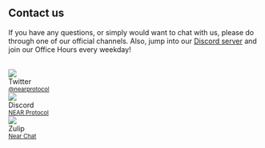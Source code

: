 ## Contact us

If you have any questions, or simply would want to chat with us, please do through one of our official channels. Also, jump into our [Discord server](https://near.chat) and join our Office Hours every weekday!

<br/>

<div class="container">
  <div class="row">
    <div class="col" style={{ '--ifm-col-width': '250px', marginBottom: '2em'}}>
      <div class="avatar">
        <img
          class="avatar__photo"
          src={require("@site/static/docs/assets/home/twitter.png").default} />
        <div class="avatar__intro">
          <div class="avatar__name">Twitter</div>
          <small class="avatar__subtitle"><a href="https://twitter.com/@nearprotocol">@nearprotocol</a></small>
        </div>
      </div>
    </div>
    <div class="col" style={{ '--ifm-col-width': '250px', marginBottom: '2em'}}>
      <div class="avatar">
        <img
          class="avatar__photo"
          src={require("@site/static/docs/assets/home/discord.png").default} />
        <div class="avatar__intro">
          <div class="avatar__name">Discord</div>
          <small class="avatar__subtitle"><a href="https://near.chat">NEAR Protocol</a></small>
        </div>
      </div>
    </div>
    <div class="col" style={{ '--ifm-col-width': '250px', marginBottom: '2em'}}>
      <div class="avatar">
        <img
          class="avatar__photo"
          src={require("@site/static/docs/assets/home/zulip.png").default} />
        <div class="avatar__intro">
          <div class="avatar__name">Zulip</div>
          <small class="avatar__subtitle"><a href="https://near.zulipchat.com/">Near Chat</a></small>
        </div>
      </div>
    </div>
  </div>
</div>
